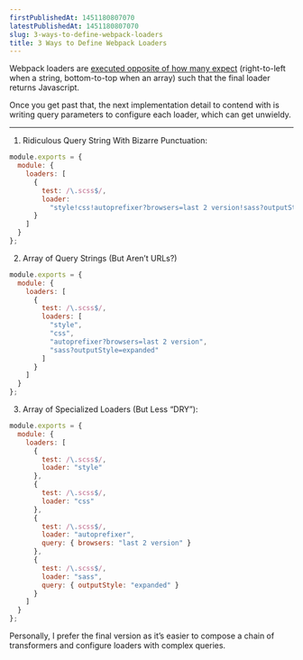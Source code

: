 ```yaml
---
firstPublishedAt: 1451180807070
latestPublishedAt: 1451180807070
slug: 3-ways-to-define-webpack-loaders
title: 3 Ways to Define Webpack Loaders
---
```


Webpack loaders are [executed opposite of how many expect](https://webpack.github.io/docs/loaders.html#loader-order) (right-to-left when a string, bottom-to-top when an array) such that the final loader returns Javascript.

Once you get past that, the next implementation detail to contend with is writing query parameters to configure each loader, which can get unwieldy.

---

1. Ridiculous Query String With Bizarre Punctuation:

```js
module.exports = {
  module: {
    loaders: [
      {
        test: /\.scss$/,
        loader:
          "style!css!autoprefixer?browsers=last 2 version!sass?outputStyle=expanded"
      }
    ]
  }
};
```

2. Array of Query Strings (But Aren’t URLs?)

```js
module.exports = {
  module: {
    loaders: [
      {
        test: /\.scss$/,
        loaders: [
          "style",
          "css",
          "autoprefixer?browsers=last 2 version",
          "sass?outputStyle=expanded"
        ]
      }
    ]
  }
};
```

3. Array of Specialized Loaders (But Less “DRY”):

```js
module.exports = {
  module: {
    loaders: [
      {
        test: /\.scss$/,
        loader: "style"
      },
      {
        test: /\.scss$/,
        loader: "css"
      },
      {
        test: /\.scss$/,
        loader: "autoprefixer",
        query: { browsers: "last 2 version" }
      },
      {
        test: /\.scss$/,
        loader: "sass",
        query: { outputStyle: "expanded" }
      }
    ]
  }
};
```

Personally, I prefer the final version as it’s easier to compose a chain of transformers and configure loaders with complex queries.
